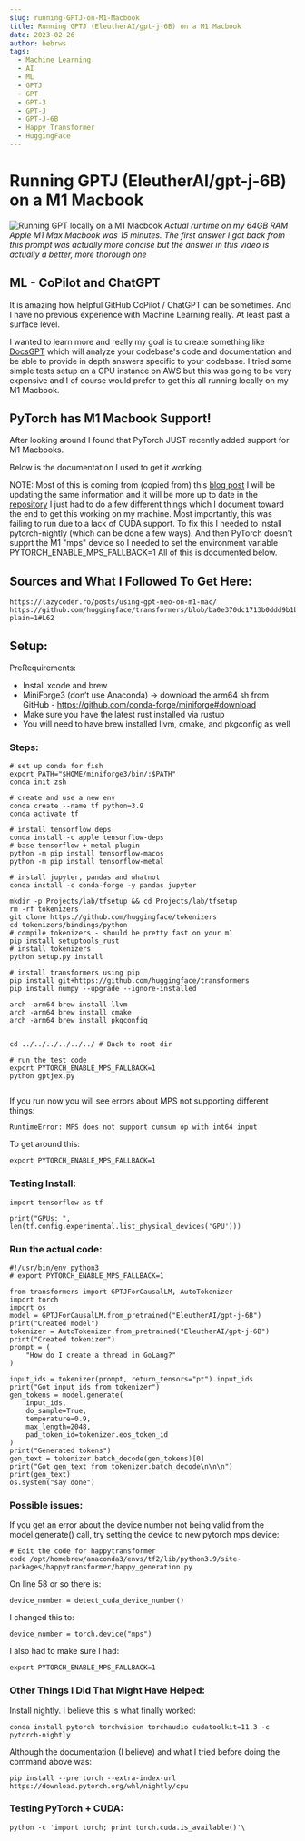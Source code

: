 ```yaml
---
slug: running-GPTJ-on-M1-Macbook
title: Running GPTJ (EleutherAI/gpt-j-6B) on a M1 Macbook
date: 2023-02-26
author: bebrws
tags:
  - Machine Learning
  - AI
  - ML
  - GPTJ
  - GPT 
  - GPT-3
  - GPT-J
  - GPT-J-6B
  - Happy Transformer
  - HuggingFace
---
```


# Running GPTJ (EleutherAI/gpt-j-6B) on a M1 Macbook

![Running GPT locally on a M1 Macbook](/static/gpt.gif)
*Actual runtime on my 64GB RAM Apple M1 Max Macbook was 15 minutes. The first answer I got back from this prompt was actually more concise but the answer in this video is actually a better, more thorough one*

## ML - CoPilot and ChatGPT

It is amazing how helpful GitHub CoPilot / ChatGPT can be sometimes. And I have no previous experience with Machine Learning really. At least past a surface level.

I wanted to learn more and really my goal is to create something like [DocsGPT](https://github.com/arc53/DocsGPT) which will analyze your codebase's code and documentation and be able to provide in depth answers specific to your codebase. I tried some simple tests setup on a GPU instance on AWS but this was going to be very expensive and I of course would prefer to get this all running locally on my M1 Macbook.

## PyTorch has M1 Macbook Support!

After looking around I found that PyTorch JUST recently added support for M1 Macbooks.

Below is the documentation I used to get it working.

NOTE: 
    Most of this is coming from (copied from) this [blog post](https://lazycoder.ro/posts/using-gpt-neo-on-m1-mac/)
    I will be updating the same information and it will be more up to date in the [repository](https://github.com/bebrws/gptj6b-happy-on-m1/)
    I just had to do a few different things which I document toward the end to get this working on my machine. Most importantly, this was failing to run due to a lack of CUDA support. To fix this I needed to install pytorch-nightly (which can be done a few ways). And then PyTorch doesn't supprt the M1 "mps" device so I needed to set the environment variable PYTORCH_ENABLE_MPS_FALLBACK=1
    All of this is documented below.


## Sources and What I Followed To Get Here:
```
https://lazycoder.ro/posts/using-gpt-neo-on-m1-mac/
https://github.com/huggingface/transformers/blob/ba0e370dc1713b0ddd9b1be0ac31ef1fdc7bdf76/docs/source/en/model_doc/gptj.mdx?plain=1#L62
```

## Setup:

PreRequirements:
* Install xcode and brew
* MiniForge3 (don’t use Anaconda) -> download the arm64 sh from GitHub - https://github.com/conda-forge/miniforge#download
* Make sure you have the latest rust installed via rustup
* You will need to have brew installed llvm, cmake, and pkgconfig as well

### Steps:

```
# set up conda for fish
export PATH="$HOME/miniforge3/bin/:$PATH"
conda init zsh

# create and use a new env
conda create --name tf python=3.9
conda activate tf

# install tensorflow deps
conda install -c apple tensorflow-deps
# base tensorflow + metal plugin
python -m pip install tensorflow-macos
python -m pip install tensorflow-metal

# install jupyter, pandas and whatnot
conda install -c conda-forge -y pandas jupyter

mkdir -p Projects/lab/tfsetup && cd Projects/lab/tfsetup
rm -rf tokenizers
git clone https://github.com/huggingface/tokenizers
cd tokenizers/bindings/python
# compile tokenizers - should be pretty fast on your m1
pip install setuptools_rust
# install tokenizers
python setup.py install

# install transformers using pip
pip install git+https://github.com/huggingface/transformers
pip install numpy --upgrade --ignore-installed

arch -arm64 brew install llvm
arch -arm64 brew install cmake
arch -arm64 brew install pkgconfig


cd ../../../../../../ # Back to root dir

# run the test code
export PYTORCH_ENABLE_MPS_FALLBACK=1
python gptjex.py


```

If you run now you will see errors about MPS not supporting different things:
```
RuntimeError: MPS does not support cumsum op with int64 input
```

To get around this:
```
export PYTORCH_ENABLE_MPS_FALLBACK=1
```

### Testing Install:

```
import tensorflow as tf

print("GPUs: ", len(tf.config.experimental.list_physical_devices('GPU')))
```

### Run the actual code:
```
#!/usr/bin/env python3
# export PYTORCH_ENABLE_MPS_FALLBACK=1

from transformers import GPTJForCausalLM, AutoTokenizer
import torch
import os
model = GPTJForCausalLM.from_pretrained("EleutherAI/gpt-j-6B")
print("Created model")
tokenizer = AutoTokenizer.from_pretrained("EleutherAI/gpt-j-6B")
print("Created tokenizer")
prompt = (
    "How do I create a thread in GoLang?"
)

input_ids = tokenizer(prompt, return_tensors="pt").input_ids
print("Got input_ids from tokenizer")
gen_tokens = model.generate(
    input_ids,
    do_sample=True,
    temperature=0.9,
    max_length=2048,
    pad_token_id=tokenizer.eos_token_id
)
print("Generated tokens")
gen_text = tokenizer.batch_decode(gen_tokens)[0]
print("Got gen_text from tokenizer.batch_decode\n\n\n")
print(gen_text)
os.system("say done")

```

### Possible issues:
If you get an error about the device number not being valid from the model.generate() call, try setting the device to new pytorch mps device:
```
# Edit the code for happytransformer
code /opt/homebrew/anaconda3/envs/tf2/lib/python3.9/site-packages/happytransformer/happy_generation.py
```

On line 58 or so there is:
```
device_number = detect_cuda_device_number()
``` 
I changed this to:
```
device_number = torch.device("mps")
```
I also had to make sure I had:
```
export PYTORCH_ENABLE_MPS_FALLBACK=1
```

### Other Things I Did That Might Have Helped:

Install nightly.
I believe this is what finally worked:
```
conda install pytorch torchvision torchaudio cudatoolkit=11.3 -c pytorch-nightly

```
Although the documentation (I believe) and what I tried before doing the command above was:
```
pip install --pre torch --extra-index-url https://download.pytorch.org/whl/nightly/cpu
```

### Testing PyTorch + CUDA:

```
python -c 'import torch; print torch.cuda.is_available()'\
```